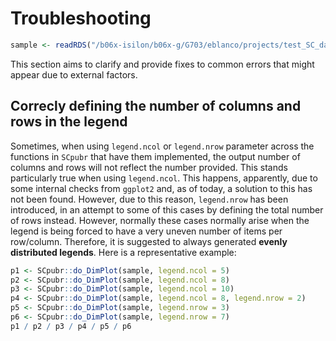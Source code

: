 # Troubleshooting {-}

```r
sample <- readRDS("/b06x-isilon/b06x-g/G703/eblanco/projects/test_SC_datasets/sc_dataset.rds")
```

This section aims to clarify and provide fixes to common errors that might appear due to external factors.


## Correcly defining the number of columns and rows in the legend {-}
Sometimes, when using `legend.ncol` or `legend.nrow` parameter across the functions in `SCpubr` that have them implemented, the output number of columns and rows will not reflect the number provided. This stands particularly true when using `legend.ncol`. This happens, apparently, due to some internal checks from `ggplot2` and, as of today, a solution to this has not been found. However, due to this reason, `legend.nrow` has been introduced, in an attempt to some of this cases by defining the total number of rows instead. However, normally these cases normally arise when the legend is being forced to have a very uneven number of items per row/column. Therefore, it is suggested to always generated **evenly distributed legends**. Here is a representative example:

```r
p1 <- SCpubr::do_DimPlot(sample, legend.ncol = 5)
p2 <- SCpubr::do_DimPlot(sample, legend.ncol = 8)
p3 <- SCpubr::do_DimPlot(sample, legend.ncol = 10)
p4 <- SCpubr::do_DimPlot(sample, legend.ncol = 8, legend.nrow = 2)
p5 <- SCpubr::do_DimPlot(sample, legend.nrow = 3)
p6 <- SCpubr::do_DimPlot(sample, legend.nrow = 7)
p1 / p2 / p3 / p4 / p5 / p6
```

